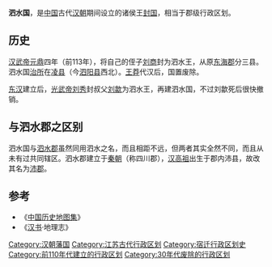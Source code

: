 '''泗水国'''，是[[中国|中国]]古代[[汉朝|汉朝]]期间设立的诸侯王[[封国|封国]]，相当于郡级行政区划。

==历史==
[[汉武帝|汉武帝]][[元鼎|元鼎]]四年（前113年），将自己的侄子[[刘商_(泗水王)|刘商]]封为泗水王，从原[[东海郡|东海郡]]分三县。泗水国[[治所|治所]]在[[凌县|凌县]]（今[[泗阳县|泗阳县]]西北）。[[王莽|王莽]]代汉后，国置废除。

[[东汉|东汉]]建立后，[[刘秀|光武帝刘秀]]封叔父[[刘歙|刘歙]]为泗水王，再建泗水国，不过刘歙死后很快撤销。

==与泗水郡之区别==
泗水国与[[泗水郡|泗水郡]]虽然同用泗水之名，而且相距不远，但两者其实全然不同，而且从未有过共同辖区。泗水郡建立于[[秦朝|秦朝]]（称四川郡），[[汉高祖|汉高祖]]出生于郡内沛县，故改其名为[[沛郡|沛郡]]。

==参考==
* 《[[中国历史地图集|中国历史地图集]]》
* 《[[汉书|汉书]]·地理志》

{{西汉行政区划|nocat}}
{{DEFAULTSORT:S}}
[[Category:汉朝藩国|Category:汉朝藩国]]
[[Category:江苏古代行政区划|Category:江苏古代行政区划]]
[[Category:宿迁行政区划史|Category:宿迁行政区划史]]
[[Category:前110年代建立的行政区划|Category:前110年代建立的行政区划]]
[[Category:30年代废除的行政区划|Category:30年代废除的行政区划]]